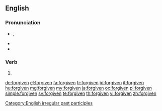 ==English==

===Pronunciation===
* {{enPR|fə(r)-gĭv'ən, fôr-gĭv'ən}}, {{IPA|/fə(ɹ)ˈɡɪv.ən/|/fɔː(ɹ)ˈɡɪv.ən/|lang=en}}
* {{audio|en-us-forgiven.ogg|Audio (US)|lang=en}}
* {{rhymes|ɪvən|lang=en}}

===Verb===
{{head|en|past participle}}

# {{past participle of|forgive|lang=en}}

[[Category:English irregular past participles]]

[[de:forgiven]]
[[el:forgiven]]
[[fa:forgiven]]
[[fr:forgiven]]
[[id:forgiven]]
[[it:forgiven]]
[[hu:forgiven]]
[[mg:forgiven]]
[[my:forgiven]]
[[ja:forgiven]]
[[oc:forgiven]]
[[pl:forgiven]]
[[simple:forgiven]]
[[sv:forgiven]]
[[te:forgiven]]
[[th:forgiven]]
[[vi:forgiven]]
[[zh:forgiven]]